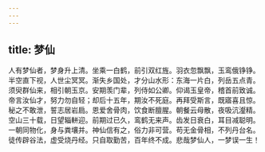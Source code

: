 ```yaml
---
---
---
```

title: 梦仙
---



人有梦仙者，梦身升上清。坐乘一白鹤，前引双红旌。羽衣忽飘飘，玉鸾俄铮铮。半空直下视，人世尘冥冥。渐失乡国处，才分山水形：东海一片白，列岳五点青。须臾群仙来，相引朝玉京。安期羡门辈，列侍如公卿。仰谒玉皇帝，稽首前致诚。帝言汝仙才，努力勿自轻；却后十五年，期汝不死庭。再拜受斯言，既寤喜且惊。秘之不敢泄，誓志居岩扃。恩爱舍骨肉，饮食断膻腥。朝餐云母散，夜吸沆瀣精。空山三十载，日望辎軿迎。前期过已久，鸾鹤无来声。齿发日衰白，耳目减聪明。一朝同物化，身与粪壤并。神仙信有之，俗力非可营。苟无金骨相，不列丹台名。徒传辟谷法，虚受烧丹经。只自取勤苦，百年终不成。悲哉梦仙人，一梦误一生！